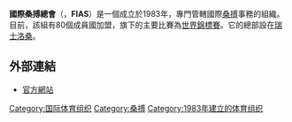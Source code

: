 {{Infobox Organization
|name = 國際桑搏總會<br>International SAMBO Federation
|image_border =
|size =
|caption = 
|motto =
|type = 體育組織
|formation = 1983年
|headquarters = {{flagicon|SUI}} [[洛桑|洛桑]]
|membership = 
|leader_title = 主席
|leader_name ={{flagicon|RUS}} Vasily Shestakov
|website = [http://www.sambo-fias.org/ FIAS]
}}

'''國際桑搏總會'''（{{lang|en|International SAMBO Federation}}，'''FIAS'''）是一個成立於1983年，專門管轄國際[[桑搏|桑搏]]事務的組織。目前，該組有80個成員國加盟，旗下的主要比賽為[[世界桑搏錦標賽|世界錦標賽]]。它的總部設在[[瑞士|瑞士]][[洛桑|洛桑]]。

==外部連結==
* [http://www.sambo-fias.org/ 官方網站]{{Wayback|url=http://www.sambo-fias.org/ |date=20120923080549 }}

{{國際運動總會}}

[[Category:国际体育组织|Category:国际体育组织]]
[[Category:桑搏|Category:桑搏]]
[[Category:1983年建立的体育组织|Category:1983年建立的体育组织]]